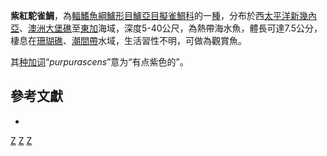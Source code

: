 {{Speciesbox
| taxon = Cypho purpurascens
| authority = [[De_Vis|De Vis]], 1884
| status = NE
| status_system = IUCN3.1
| synonyms = *''Nesiotes purpurascens'' <small>De Vis, 1884</small> 
*''Pseudochromis purpurascens'' <small>De Vis, 1884</small>
*''Pseudochromis mccullochi'' <small>Myers, 1932</small>
}}

'''紫紅駝雀鯛'''，為[[輻鰭魚綱|輻鰭魚綱]][[鱸形目|鱸形目]][[鱸亞目|鱸亞目]][[擬雀鯛科|擬雀鯛科]]的一[[種|種]]，分布於西[[太平洋|太平洋]][[新幾內亞|新幾內亞]]、[[澳洲|澳洲]][[大堡礁|大堡礁]]至[[東加|東加]]海域，深度5-40公尺，為熱帶海水魚，體長可達7.5公分，棲息在[[珊瑚礁|珊瑚礁]]、[[潮間帶|潮間帶]]水域，生活習性不明，可做為觀賞魚。

其[[种加词|种加词]]“''purpurascens''”意为“有点紫色的”。

==參考文獻 ==
*{{FishBase_species|genus=Cypho|species=purpurascens|year=2017|month=1}}

{{鱸形目小作品}}
{{Taxonbar}}

[[Category:_1884年描述的鱼类|Z]]
[[Category:觀賞魚|Z]]
[[Category:駝雀鯛屬|Z]]